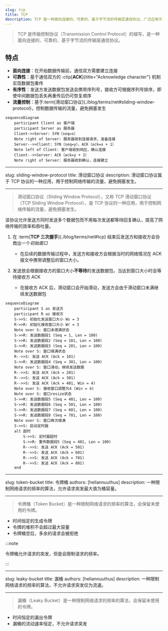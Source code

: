 ```yaml
---
slug: tcp
title: TCP
description: TCP 是一种面向连接的、可靠的、基于字节流的传输层通信协议。广泛应用于现代互联网中。
---
```


> TCP 是传输控制协议（Transmission Control Protocol）的缩写，是一种面向连接的、可靠的、基于字节流的传输层通信协议。

## 特点

- **面向连接**：在开始数据传输前，通信双方需要建立连接
- **可靠性**：基于通信双方的 :ctip[**ACK**]{title="Acknowledge character"} 机制实现数据包重传
- **有序性**：发送方发送数据包发送会携带序列号，接收方可根据序列号排序，即使中间数据包丢失再重传后仍可恢复顺序
- **流量控制**：基于:term[滑动窗口协议]{./blog/terms/net#sliding-window-protocol}，控制数据传输的流量，避免拥塞发生

```mermaid
sequenceDiagram
    participant Client as 客户端
    participant Server as 服务器
    Client->>Server: SYN（seq=x）
    Note right of Server: 服务器收到连接请求，准备连接
    Server-->>Client: SYN（seq=y），ACK（ack=x + 1）
    Note left of Client: 客户端收到响应，确认连接
    Client-->>Server: ACK（ack=y + 1）
    Note right of Server: 服务器收到确认，连接建立
```

---

slug: sliding-window-protocol
title: 滑动窗口协议
description: 滑动窗口协议属于 TCP 协议的一种应用，用于控制网络传输的流量，避免拥塞发生。

---

> 滑动窗口协议（Sliding Window Protocol），又称 TCP 滑动窗口协议（TCP Sliding Window Protocol），是 TCP 协议的一种应用，用于控制网络传输的流量，避免拥塞发生。

该协议允许发送方同时发送多个数据包而不用每次发送都等待回复确认，提高了网络传输的效率和吞吐量。

1. 在 :term[**TCP 三次握手**]{./blog/terms/net#tcp} 结束后发送方和接收方会协商出一个*初始窗口*

   - 在后续的数据传输过程中，发送方和接收方会根据当时的网络情况在 ACK 报文中携带调整后的窗口大小。

2. 发送放会根据接收方的窗口大小**不等待**的发送数据包，当达到窗口大小时会等待接收方 ACK

   - 在接收方 ACK 后，滑动窗口会开始滑动，发送方会由于滑动窗口未满继续发送数据包

```mermaid
sequenceDiagram
    participant S as 发送方
    participant R as 接收方
    S->>S: 初始化发送窗口大小 Ws = 3
    R->>R: 初始化接收窗口大小 Wr = 3
    Note over S: 窗口未填满状态
    S->>R: 发送数据段1 (Seq = 1, Len = 100)
    S->>R: 发送数据段2 (Seq = 101, Len = 100)
    S->>R: 发送数据段3 (Seq = 201, Len = 100)
    Note over S: 窗口填满状态
    R-->>S: 发送 ACK (Ack = 101)
    S->>R: 发送数据段4 (Seq = 301, Len = 100)
    Note over S: 窗口滑动，继续发送数据
    R-->>S: 发送 ACK (Ack = 201)
    R-->>S: 发送 ACK (Ack = 301)
    R-->>S: 发送 ACK (Ack = 401, Win = 4)
    Note over S: 接收窗口调整为4 (Win = 4)
    Note over S: 窗口resize状态
    S->>R: 发送数据段5 (Seq = 401, Len = 100)
    S->>R: 发送数据段6 (Seq = 501, Len = 100)
    S->>R: 发送数据段7 (Seq = 601, Len = 100)
    S->>R: 发送数据段8 (Seq = 701, Len = 100)
    Note over S: 窗口再次填满
    S->>S: 启动定时器
    alt 超时
        S->>S: 定时器超时
        S->>R: 重传数据段5 (Seq = 401, Len = 100)
        R-->>S: 发送 ACK (Ack = 501)
        R-->>S: 发送 ACK (Ack = 601)
        R-->>S: 发送 ACK (Ack = 701)
        R-->>S: 发送 ACK (Ack = 801)
    end
```

---

slug: token-bucket
title: 令牌桶
authors: [heliannuuthus]
description: 一种限制网络请求的频率的算法，允许请求突发最大值为桶容量。

---

> 令牌桶（Token Bucket）是一种限制网络请求的频率的算法，会保留未使用的令牌。

- 时间恒定的生成令牌
- 令牌的堆积不会超过最大容量
- 令牌桶空后，多余的请求会被拒绝

:::note

令牌桶允许请求的突发，但是会限制请求的频率。

:::

---

slug: leaky-bucket
title: 漏桶
authors: [heliannuuthus]
description: 一种限制网络请求的频率的算法，不允许请求突发仅为流速。

---

> 漏桶（Leaky Bucket）是一种限制网络请求的频率的算法，会保留未使用的令牌。

- 时间恒定的漏出令牌
- 漏桶的流动速率恒定，不允许请求突发

